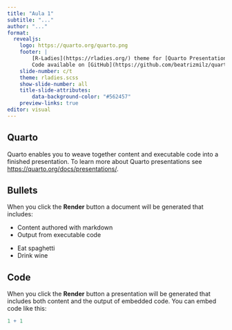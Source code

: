 ```yaml
---
title: "Aula 1"
subtitle: "..."
author: "..."
format: 
  revealjs:
    logo: https://quarto.org/quarto.png
    footer: |
        [R-Ladies](https://rladies.org/) theme for [Quarto Presentations](https://quarto.org/docs/presentations/revealjs/index.html).
        Code available on [GitHub](https://github.com/beatrizmilz/quarto-rladies-theme).
    slide-number: c/t
    theme: rladies.scss
    show-slide-number: all
    title-slide-attributes:
        data-background-color: "#562457"
    preview-links: true
editor: visual
---
```


## Quarto

Quarto enables you to weave together content and executable code into a finished presentation. To learn more about Quarto presentations see <https://quarto.org/docs/presentations/>.

## Bullets

When you click the **Render** button a document will be generated that includes:

-   Content authored with markdown
-   Output from executable code

::: incremental
-   Eat spaghetti
-   Drink wine
:::

## Code

When you click the **Render** button a presentation will be generated that includes both content and the output of embedded code. You can embed code like this:

```r
1 + 1
```
